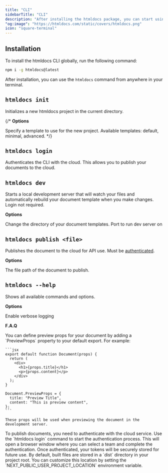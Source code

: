 ```yaml
---
title: "CLI"
sidebarTitle: "CLI"
description: "After installing the htmldocs package, you can start using the command line interface (CLI)."
"og:image": "https://htmldocs.com/static/covers/htmldocs.png"
icon: "square-terminal"
---
```


## Installation

To install the htmldocs CLI globally, run the following command:

```bash
npm i -g htmldocs@latest
```

After installation, you can use the `htmldocs` command from anywhere in your terminal.

## `htmldocs init`

Initializes a new htmldocs project in the current directory.

{/* **Options**

<ResponseField name="--template" type="string" default="default">
  Specify a template to use for the new project. Available templates: default, minimal, advanced.
</ResponseField> */}

## `htmldocs login`

Authenticates the CLI with the cloud. This allows you to publish your documents to the cloud.

## `htmldocs dev`

Starts a local development server that will watch your files and automatically rebuild your document template when you make changes. Login not required.

**Options**

<ResponseField name="--dir" type="string" default="./documents">
  Change the directory of your document templates.
</ResponseField>
<ResponseField name="--port" type="string" default="3000">
  Port to run dev server on
</ResponseField>

## `htmldocs publish <file>`

Publishes the document to the cloud for API use. Must be [authenticated](/cli#htmldocs-login).

**Options**

<ResponseField name="file" type="string" required>
  The file path of the document to publish.
</ResponseField>

## `htmldocs --help`

Shows all available commands and options.

**Options**

<ResponseField name="-v, --verbose" type="boolean">
  Enable verbose logging
</ResponseField>

**F.A.Q**

<AccordionGroup>
  <Accordion title="How can I define props specific to the document's preview?">
    You can define preview props for your document by adding a `PreviewProps` property to your default export. For example:

    ```jsx
    export default function Document(props) {
      return (
        <div>
          <h1>{props.title}</h1>
          <p>{props.content}</p>
        </div>
      );
    }

    Document.PreviewProps = {
      title: "Preview Title",
      content: "This is preview content",
    };
    ```

    These props will be used when previewing the document in the development server.
  </Accordion>
  <Accordion title="How do I set up authentication for publishing?">
    To publish documents, you need to authenticate with the cloud service. Use the `htmldocs login` command to start the authentication process. This will open a browser window where you can select a team and complete the authentication. Once authenticated, your tokens will be securely stored for future use.
  </Accordion>
  <Accordion title="Where are the built files stored?">
    By default, built files are stored in a `dist` directory in your project root. You can customize this location by setting the `NEXT_PUBLIC_USER_PROJECT_LOCATION` environment variable.
  </Accordion>
</AccordionGroup>
